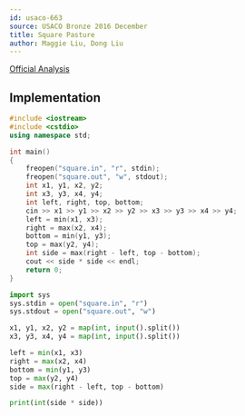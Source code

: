 ```yaml
---
id: usaco-663
source: USACO Bronze 2016 December
title: Square Pasture
author: Maggie Liu, Dong Liu
---
```


[Official Analysis](http://www.usaco.org/current/data/sol_square_bronze_dec16.html)

<LanguageSection>

<CPPSection>

## Implementation

```cpp
#include <iostream>
#include <cstdio>
using namespace std;

int main()
{
	freopen("square.in", "r", stdin);
	freopen("square.out", "w", stdout);
	int x1, y1, x2, y2;
	int x3, y3, x4, y4;
	int left, right, top, bottom;
	cin >> x1 >> y1 >> x2 >> y2 >> x3 >> y3 >> x4 >> y4;
	left = min(x1, x3);
	right = max(x2, x4);
	bottom = min(y1, y3);
	top = max(y2, y4);
	int side = max(right - left, top - bottom);
	cout << side * side << endl;
	return 0;
}
```

</CPPSection>

<PySection>

```py
import sys
sys.stdin = open("square.in", "r")
sys.stdout = open("square.out", "w")

x1, y1, x2, y2 = map(int, input().split())
x3, y3, x4, y4 = map(int, input().split())

left = min(x1, x3)
right = max(x2, x4)
bottom = min(y1, y3)
top = max(y2, y4)
side = max(right - left, top - bottom)

print(int(side * side))
```

</PySection>

</LanguageSection>
